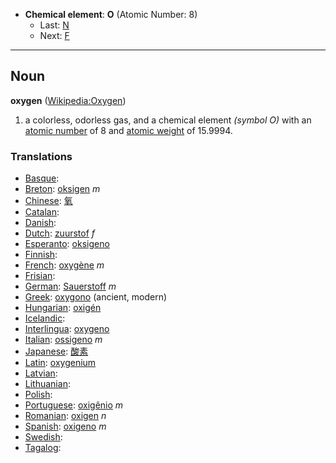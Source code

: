 *'''Chemical element''': '''O''' (Atomic Number: 8)
**Last: [[Nitrogen|N]]
**Next: [[Fluorine|F]]
----
== Noun ==
'''oxygen''' ([[en:Oxygen|Wikipedia:Oxygen]])

# a colorless, odorless gas, and a chemical element ''(symbol O)'' with an [[atomic number]] of 8 and [[atomic weight]] of 15.9994.

===Translations===
*[[Basque]]: [[]]
*[[Breton]]: [[oksigen]] ''m''
*[[Chinese]]: [[氧]]
*[[Catalan]]: [[]] 
*[[Danish]]: [[]]
*[[Dutch]]: [[zuurstof]] ''f''
*[[Esperanto]]: [[oksigeno]]
*[[Finnish]]: [[]]
*[[French]]: [[oxygène]] ''m''
*[[Frisian]]: [[]]
*[[German]]: [[Sauerstoff]] ''m''
*[[Greek]]: [[oxygono]] (ancient, modern)
*[[Hungarian]]: [[oxigén]]
*[[Icelandic]]: [[]]
*[[Interlingua]]: [[oxygeno]]
*[[Italian]]: [[ossigeno]] ''m''
*[[Japanese]]: [[酸素]]
*[[Latin]]: [[oxygenium]]
*[[Latvian]]: [[]]
*[[Lithuanian]]: [[]]
*[[Polish]]: [[]]
*[[Portuguese]]: [[oxigênio]] ''m''
*[[Romanian]]: [[oxigen]] ''n''
*[[Spanish]]: [[oxigeno]] ''m''
*[[Swedish]]: [[]]
*[[Tagalog]]: [[]]